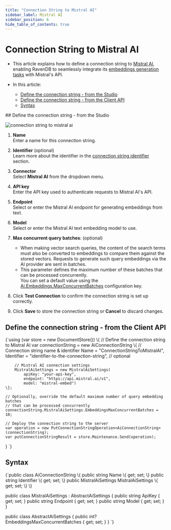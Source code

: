---
title: "Connection String to Mistral AI"
sidebar_label: Mistral AI
sidebar_position: 6
hide_table_of_contents: true
---




# Connection String to Mistral AI
<LanguageSwitcher supportedLanguages={supportedLanguages} />
<LanguageContent language="csharp">

<Admonition type="note" title="Note">

* This article explains how to define a connection string to [Mistral AI](https://docs.mistral.ai/capabilities/embeddings/),  
  enabling RavenDB to seamlessly integrate its [embeddings generation tasks](../../ai-integration/generating-embeddings/overview.mdx) with Mistral's API.

* In this article:
  * [Define the connection string - from the Studio](../../ai-integration/connection-strings/mistral-ai.mdx#define-the-connection-string---from-the-studio)
  * [Define the connection string - from the Client API](../../ai-integration/connection-strings/mistral-ai.mdx#define-the-connection-string---from-the-client-api)
  * [Syntax](../../ai-integration/connection-strings/mistral-ai.mdx#syntax) 
    
</Admonition>
## Define the connection string - from the Studio

![connection string to mistral ai](./assets/mistral-ai.png)

1. **Name**  
   Enter a name for this connection string.

2. **Identifier** (optional)  
   Learn more about the identifier in the [connection string identifier](../../ai-integration/connection-strings/connection-strings-overview.mdx#the-connection-string-identifier) section.

3. **Connector**  
   Select **Mistral AI** from the dropdown menu.

4. **API key**  
   Enter the API key used to authenticate requests to Mistral AI's API.

5. **Endpoint**  
   Select or enter the Mistral AI endpoint for generating embeddings from text.

6. **Model**  
   Select or enter the Mistral AI text embedding model to use.

7. **Max concurrent query batches**: (optional)
   * When making vector search queries, the content of the search terms must also be converted to embeddings to compare them against the stored vectors.
     Requests to generate such query embeddings via the AI provider are sent in batches.
   * This parameter defines the maximum number of these batches that can be processed concurrently.  
     You can set a default value using the [Ai.Embeddings.MaxConcurrentBatches](../../server/configuration/ai-integration-configuration.mdx#ai.embeddings.maxconcurrentbatches) configuration key.

8. Click **Test Connection** to confirm the connection string is set up correctly.

9. Click **Save** to store the connection string or **Cancel** to discard changes.



## Define the connection string - from the Client API

<TabItem value="create_connection_string_mistral_ai" label="create_connection_string_mistral_ai">
<CodeBlock language="csharp">
{`using (var store = new DocumentStore())
\{
    // Define the connection string to Mistral AI
    var connectionString = new AiConnectionString
    \{
        // Connection string name & identifier
        Name = "ConnectionStringToMistralAI", 
        Identifier = "identifier-to-the-connection-string", // optional
        
        // Mistral AI connection settings
        MistralAiSettings = new MistralAiSettings(
            apiKey: "your-api-key",
            endpoint: "https://api.mistral.ai/v1",
            model: "mistral-embed")
    \};
    
    // Optionally, override the default maximum number of query embedding batches
    // that can be processed concurrently 
    connectionString.MistralAiSettings.EmbeddingsMaxConcurrentBatches = 10;
    
    // Deploy the connection string to the server
    var operation = new PutConnectionStringOperation<AiConnectionString>(connectionString);
    var putConnectionStringResult = store.Maintenance.Send(operation);
\}
`}
</CodeBlock>
</TabItem>



## Syntax

<TabItem value="mistral_ai_settings" label="mistral_ai_settings">
<CodeBlock language="csharp">
{`public class AiConnectionString
\{
    public string Name \{ get; set; \}
    public string Identifier \{ get; set; \}
    public MistralAiSettings MistralAiSettings \{ get; set; \}
\}

public class MistralAiSettings : AbstractAiSettings
\{
    public string ApiKey \{ get; set; \}
    public string Endpoint \{ get; set; \}
    public string Model \{ get; set; \}
\}

public class AbstractAiSettings
\{
    public int? EmbeddingsMaxConcurrentBatches \{ get; set; \}
\}
`}
</CodeBlock>
</TabItem>




</LanguageContent>

<!---
### Vector Search
- [RavenDB as a vector database](../../ai-integration/vector-search/ravendb-as-vector-database)
- [Vector search using a static index](../../ai-integration/vector-search/vector-search-using-static-index)
- [Vector search using a dynamic query](../../ai-integration/vector-search/vector-search-using-dynamic-query)

### Embeddings Generation
- [Generating embeddings - overview](../../ai-integration/generating-embeddings/overview)
- [Embeddings generation task](../../ai-integration/generating-embeddings/embeddings-generation-task)

### AI Connection Strings
- [Connection strings - overview](../../ai-integration/connection-strings/connection-strings-overview)


-->
